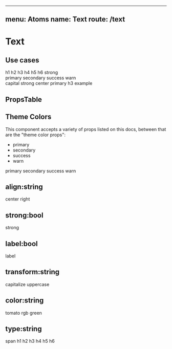 
---
menu: Atoms
name: Text
route: /text
---


# Text

## Use cases

<div>
  <Text type="h1">h1</Text>
  <Text type="h2">h2</Text>
  <Text type="h3">h3</Text>
  <Text type="h4">h4</Text>
  <Text type="h5">h5</Text>
  <Text type="h6">h6</Text>
  <Text/>
  <Text strong>strong</Text>
</div>
<div>
  <Text primary >primary</Text>
  <Text secondary >secondary</Text>
  <Text success >success</Text>
  <Text warn >warn</Text>
</div>
<div>
  <Text primary strong align='center' transform='capitalize' type='h3' >
    capital strong center primary h3 example
  </Text>
</div>

## PropsTable

<PropsTable of={Text} />

## Theme Colors

This component accepts a variety of props listed on this docs, between that are the "theme color props":

- primary
- secondary
- success
- warn

<Playground>
  <Text/>
  <Text primary >primary</Text>
  <Text secondary >secondary</Text>
  <Text success >success</Text>
  <Text warn >warn</Text>
</Playground>


## align:string

<Playground>
  <Text/>
  <Text align="center">center</Text>
  <Text align="right">right</Text>
</Playground>

## strong:bool

<Playground>
  <Text/>
  <Text strong>strong</Text>
</Playground>

## label:bool

<Playground>
  <Text/>
  <Text label>label</Text>
</Playground>

## transform:string

<Playground>
  <Text/>
  <Text transform="capitalize">capitalize</Text>
  <Text transform="uppercase">uppercase</Text>
</Playground>

## color:string

<Playground>
  <Text/>
  <Text color="tomato">tomato</Text>
  <Text color="rgb(50, 150, 50)">rgb green</Text>
</Playground>

## type:string

<Playground>
  <Text/>
  <Text type="span">span</Text>
  <Text type="h1">h1</Text>
  <Text type="h2">h2</Text>
  <Text type="h3">h3</Text>
  <Text type="h4">h4</Text>
  <Text type="h5">h5</Text>
  <Text type="h6">h6</Text>
</Playground>
